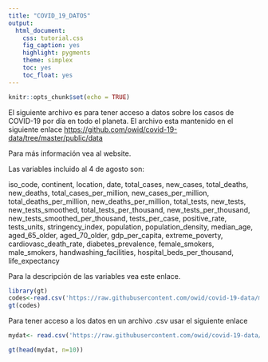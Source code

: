 ```yaml
---
title: "COVID_19_DATOS"
output:
  html_document:
    css: tutorial.css
    fig_caption: yes
    highlight: pygments
    theme: simplex
    toc: yes
    toc_float: yes
---
```


```r
knitr::opts_chunk$set(echo = TRUE)
```


El siguiente archivo es para tener acceso a datos sobre los casos de COVID-19 por día en todo el planeta. El archivo esta mantenido en el siguiente enlace <https://github.com/owid/covid-19-data/tree/master/public/data>   

Para más información vea al website.

Las variables incluido al 4 de agosto son:

iso_code, continent, location, date, total_cases, new_cases, total_deaths, new_deaths, total_cases_per_million, new_cases_per_million, total_deaths_per_million, new_deaths_per_million, total_tests, new_tests, new_tests_smoothed, total_tests_per_thousand, new_tests_per_thousand, new_tests_smoothed_per_thousand, tests_per_case, positive_rate, tests_units, stringency_index, population, population_density, median_age, aged_65_older, aged_70_older, gdp_per_capita, extreme_poverty, cardiovasc_death_rate, diabetes_prevalence, female_smokers, male_smokers, handwashing_facilities, hospital_beds_per_thousand, life_expectancy

Para la descripción de las variables vea este enlace.


```r
library(gt)
codes<-read.csv('https://raw.githubusercontent.com/owid/covid-19-data/master/public/data/owid-covid-codebook.csv')
gt(codes)
```

Para tener acceso a los datos en un archivo .csv usar el siguiente enlace


```r

mydat<- read.csv('https://raw.githubusercontent.com/owid/covid-19-data/master/public/data/owid-covid-data.csv')

gt(head(mydat, n=10))
```

